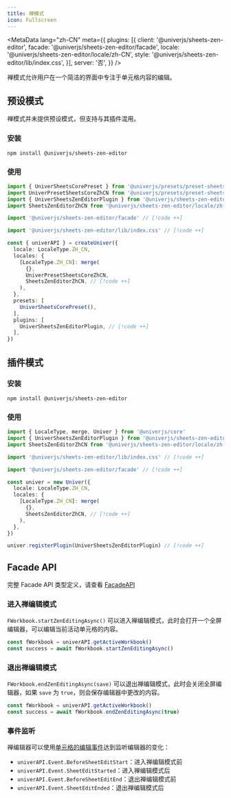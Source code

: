 ```yaml
---
title: 禅模式
icon: Fullscreen
---
```


<MetaData
  lang="zh-CN"
  meta={{
    plugins: [{
      client: '@univerjs/sheets-zen-editor',
      facade: '@univerjs/sheets-zen-editor/facade',
      locale: '@univerjs/sheets-zen-editor/locale/zh-CN',
      style: '@univerjs/sheets-zen-editor/lib/index.css',
    }],
    server: '否',
  }}
/>

禅模式允许用户在一个简洁的界面中专注于单元格内容的编辑。

## 预设模式

禅模式并未提供预设模式，但支持与其插件混用。

### 安装

```package-install
npm install @univerjs/sheets-zen-editor
```

### 使用

```typescript
import { UniverSheetsCorePreset } from '@univerjs/presets/preset-sheets-core'
import UniverPresetSheetsCoreZhCN from '@univerjs/presets/preset-sheets-core/locales/zh-CN'
import { UniverSheetsZenEditorPlugin } from '@univerjs/sheets-zen-editor'
import SheetsZenEditorZhCN from '@univerjs/sheets-zen-editor/locale/zh-CN' // [!code ++]

import '@univerjs/sheets-zen-editor/facade' // [!code ++]

import '@univerjs/sheets-zen-editor/lib/index.css' // [!code ++]

const { univerAPI } = createUniver({
  locale: LocaleType.ZH_CN,
  locales: {
    [LocaleType.ZH_CN]: merge(
      {},
      UniverPresetSheetsCoreZhCN,
      SheetsZenEditorZhCN, // [!code ++]
    ),
  },
  presets: [
    UniverSheetsCorePreset(),
  ],
  plugins: [
    UniverSheetsZenEditorPlugin, // [!code ++]
  ],
})
```

## 插件模式

### 安装

```package-install
npm install @univerjs/sheets-zen-editor
```

### 使用

```typescript
import { LocaleType, merge, Univer } from '@univerjs/core'
import { UniverSheetsZenEditorPlugin } from '@univerjs/sheets-zen-editor' // [!code ++]
import SheetsZenEditorZhCN from '@univerjs/sheets-zen-editor/locale/zh-CN' // [!code ++]

import '@univerjs/sheets-zen-editor/lib/index.css' // [!code ++]

import '@univerjs/sheets-zen-editor/facade' // [!code ++]

const univer = new Univer({
  locale: LocaleType.ZH_CN,
  locales: {
    [LocaleType.ZH_CN]: merge(
      {},
      SheetsZenEditorZhCN, // [!code ++]
    ),
  },
})

univer.registerPlugin(UniverSheetsZenEditorPlugin) // [!code ++]
```

## Facade API

完整 Facade API 类型定义，请查看 [FacadeAPI](https://reference.univer.ai/zh-CN)

### 进入禅编辑模式

`FWorkbook.startZenEditingAsync()` 可以进入禅编辑模式，此时会打开一个全屏编辑器，可以编辑当前活动单元格的内容。

```typescript
const fWorkbook = univerAPI.getActiveWorkbook()
const success = await fWorkbook.startZenEditingAsync()
```

### 退出禅编辑模式

`FWorkbook.endZenEditingAsync(save)` 可以退出禅编辑模式，此时会关闭全屏编辑器，如果 `save` 为 `true`，则会保存编辑器中更改的内容。

```typescript
const fWorkbook = univerAPI.getActiveWorkbook()
const success = await fWorkbook.endZenEditingAsync(true)
```

### 事件监听

禅编辑器可以使用[单元格的编辑事件](http://localhost:3000/zh-CN/guides/sheets/features/core/range-selection#%E5%BC%80%E5%A7%8B%E7%BC%96%E8%BE%91%E4%BA%8B%E4%BB%B6)达到监听编辑器的变化：

- `univerAPI.Event.BeforeSheetEditStart`：进入禅编辑模式前
- `univerAPI.Event.SheetEditStarted`：进入禅编辑模式后
- `univerAPI.Event.BeforeSheetEditEnd`：退出禅编辑模式前
- `univerAPI.Event.SheetEditEnded`：退出禅编辑模式后
